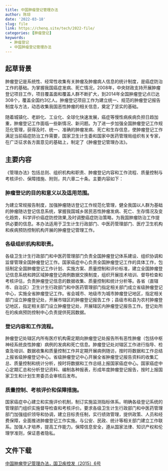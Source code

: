```yaml
---
title: 中国肿瘤登记管理办法
author: 陈琼
date: '2022-03-18'
slug: file
link: https://chenq.site/tech/2022-file/
categories: [肿瘤登记]
keywords:
  - 肿瘤登记
  - 中国肿瘤登记管理办法
---
```


## 起草背景
肿瘤登记是系统性、经常性收集有关肿瘤及肿瘤病人信息的统计制度，是癌症防治工作的基础。为掌握我国癌症发病、死亡情况，2008年，中央财政支持开展肿瘤登记项目工作，项目覆盖面和覆盖人群不断扩大，到2014年全国肿瘤登记点已达308个，覆盖全国约3亿人。肿瘤登记项目工作为建立统一、规范的肿瘤登记报告制度与方法，动态收集我国恶性肿瘤的相关信息，奠定了坚实的基础。

随着城镇化、老龄化、工业化、全球化快速发展，癌症等慢性病疾病负担日趋加重，肿瘤登记工作面临一些新情况、新问题。为了进一步加强全国肿瘤登记工作规范化管理，获得及时、统一、准确的肿瘤发病、死亡和生存信息，使肿瘤登记工作满足当前癌症防治工作需要，国家卫生计生委和国家中医药管理局组织有关专家，在广泛征求各方面意见的基础上，制定了《肿瘤登记管理办法》。


## 主要内容
《管理办法》包括总则、组织机构和职责、肿瘤登记内容和工作流程、质量控制与考核评价、保障措施、附则，共六章二十条。主要内容如下：

### 肿瘤登记的目的和意义以及适用范围。
为建立常规报告制度，加强肿瘤随访登记工作规范化管理，健全我国以人群为基础的肿瘤随访登记信息系统，掌握我国城乡居民恶性肿瘤发病、死亡、生存情况及变化趋势，科学评价癌症防控效果,及时调整癌症防治策略，为我国肿瘤防治工作提供必要的信息。本办法适用于卫生计生行政部门、中医药管理部门、医疗卫生机构和疾病预防控制机构开展的肿瘤登记管理工作。

### 各级组织机构和职责。
各级卫生计生行政部门和中医药管理部门负责全国肿瘤登记体系建设、组织协调和监督管理全国肿瘤登记工作。国家癌症中心负责全国肿瘤登记工作的具体工作，包括制定全国肿瘤登记工作计划、实施方案、质量控制和评价标准，建立全国肿瘤登记信息系统和跨区域肿瘤登记病例数据交换制度，组织开展技术培训、督导检查和考核评估，负责肿瘤登记信息的数据收集、质量控制和统计分析等。各省（直辖市、自治区）卫生计生行政部门和中医药管理部门指定相关部门成立省级肿瘤登记中心，实施全省肿瘤登记工作。省会城市、地级市为城市肿瘤登记地区，指定相关部门设立肿瘤登记处，开展市辖区的肿瘤登记报告工作；县级市和县为农村肿瘤登记地区，指定相关部门设立肿瘤登记处，开展辖区内肿瘤登记报告工作。登记处所在的疾病预防控制中心负责提供死因数据。

### 登记内容和工作流程。
肿瘤登记处辖区内所有医疗机构需定期向肿瘤登记处报告所有恶性肿瘤（包括中枢神经系统良性肿瘤）病例的发病和死亡信息。肿瘤登记处对辖区工作进行指导、检查及培训、数据收集和质量控制工作并定期开展病例随访，按时将数据和工作总结上报省级肿瘤登记中心。省级肿瘤登记中心开展全省肿瘤登记报告资料的收集汇总、质量控制和统计分析，按时将数据和工作总结上报国家癌症中心。国家癌症中心定期汇总和分析登记资料、编制各种报表，形成年度肿瘤登记报告，按时上报国家卫生和计划生育委员会审核后发布。

### 质量控制、考核评价和保障措施。
国家癌症中心建立和实施评价机制，制订实施监测指标体系。明确各级登记系统的管理部门组织实施督导检查和考核评价。要求各级卫生计生行政部门和中医药管理部门加强组织领导和协调，建立目标责任制，实行绩效管理，提供政策、人员和经费保障，全面推进肿瘤登记工作实施。与公安、民政、统计等相关部门建立工作联系。加强人才培养，提高工作能力。保障信息安全，遵从国家法律、知识产权和伦理学准则，保证患者隐私。

## 文件下载
[中国肿瘤登记管理办法，国卫疾控发〔2015〕6号](file_2015_6.pdf)